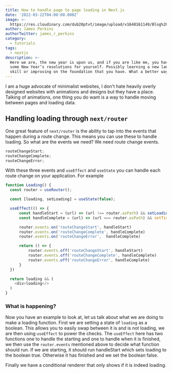 ```yaml
---
title: How to handle page to page loading in Next.js
date: '2022-03-22T04:00:00.000Z'
image: >-
  https://res.cloudinary.com/dub20ptvt/image/upload/v1648161149/Blog%20Posts/Page_to_page_loading_with_nextjs_iuitn9.png
author: James Perkins
authorTwitter: james_r_perkins
category:
  - tutorials
tags:
  - nextjs
description: >-
  Here we are, the new year is upon us, and if you are like me, you have set
  some New Year’s resolutions for yourself. Possibly learning a new language,
  skill or improving on the foundation that you have. What a better way to kick
---
```


I am a huge advocate of minimalist websites, I don't hate heavily overly designed websites with animations and designs but they have a place. Talking of animations, one thing you do want is a way to handle moving between pages and loading data.&#x20;

## Handling loading through `next/router`

One great feature of `next/router` is the ability to tap into the events that happen during a route change. This means you can use these to handle loading. So what are the events we need? We need route change events.

```javascript
routeChangeStart;
routeChangeComplete;
routeChangeError;
```

With these three events and `useEffect` and `useState` you can handle each route change on your application. For example

```javascript
function Loading() {
  const router = useRouter();

  const [loading, setLoading] = useState(false);

  useEffect(() => {
      const handleStart = (url) => (url !== router.asPath) && setLoading(true);
      const handleComplete = (url) => (url === router.asPath) && setTimeout(() =>{setLoading(false)},2000);

      router.events.on('routeChangeStart', handleStart)
      router.events.on('routeChangeComplete', handleComplete)
      router.events.on('routeChangeError',  handleComplete)

      return () => {
          router.events.off('routeChangeStart', handleStart)
          router.events.off('routeChangeComplete', handleComplete)
          router.events.off('routeChangeError', handleComplete)
      }
  })

  return loading && (
    <div>loading</>
  )
}
```

### What is happening?

Now you have an example to look at, let us talk about what we are doing to make a loading function. First we are setting a state of `loading` as a boolean. This allows you to easily swap between it is and is not loading, we are then using `useEffect` to power the checks. The `useEffect` here has two functions one to handle the starting and one to handle when it is finished, we then use the `router.events` mentioned above to decide what function should run. If we are starting, it should run handleStart which sets loading to the boolean true. Otherwise it has finished and we set the boolean false.

Finally we have a conditional renderer that only shows if it is indeed loading.
